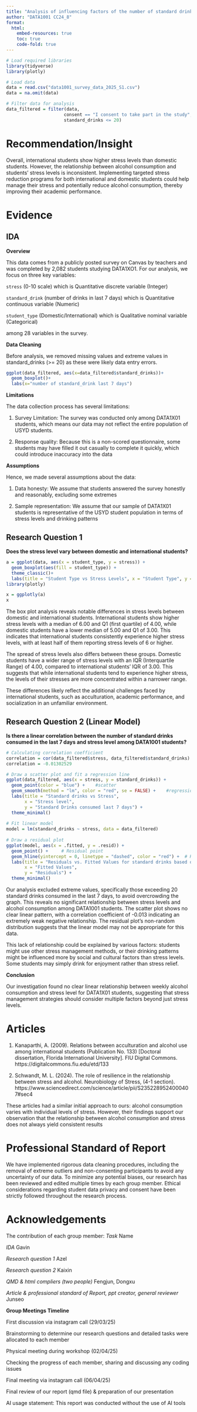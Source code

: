 ```yaml
---
title: "Analysis of influencing factors of the number of standard drinks"
author: "DATA1001 CC24_8"
format: 
  html:
    embed-resources: true
    toc: true
    code-fold: true
---
```


```r
# Load required libraries
library(tidyverse)
library(plotly)

# Load data
data = read.csv("data1001_survey_data_2025_S1.csv")
data = na.omit(data)

# Filter data for analysis
data_filtered = filter(data, 
                      consent == "I consent to take part in the study", 
                      standard_drinks <= 20)

```

# Recommendation/Insight

Overall, international students show higher stress levels than domestic students. However, the relationship between alcohol consumption and students' stress levels is inconsistent. Implementing targeted stress reduction programs for both international and domestic students could help manage their stress and potentially reduce alcohol consumption, thereby improving their academic performance.


# Evidence

## IDA

**Overview** 

This data comes from a publicly posted survey on Canvas by teachers and was completed by 2,082 students studying DATA1XO1. For our analysis, we focus on three key variables: 

`stress` (0-10 scale) which is Quantitative discrete variable (Integer) 

`standard_drink` (number of drinks in last 7 days) which is Quantitative continuous variable (Numeric)

`student_type` (Domestic/International) which is Qualitative nominal variable (Categorical)

among 28 variables in the survey.

**Data Cleaning**

Before analysis, we removed missing values and extreme values in standard_drinks (>= 20) as these were likely data entry errors.

```r
ggplot(data_filtered, aes(x=data_filtered$standard_drinks))+
  geom_boxplot()+
  labs(x="number of standard_drink last 7 days")
```

**Limitations** 

The data collection process has several limitations:

1. Survey Limitation: The survey was conducted only among DATA1X01 students, which means our data may not reflect the entire population of USYD students.

2. Response quality: Because this is a non-scored questionnaire, some students may have filled it out casually to complete it quickly, which could introduce inaccuracy into the data

**Assumptions** 

Hence, we made several assumptions about the data:

1. Data honesty: We assume that students answered the survey honestly and reasonably, excluding some extremes

2. Sample representation: We assume that our sample of DATA1X01 students is representative of the USYD student population in terms of stress levels and drinking patterns

## Research Question 1

**Does the stress level vary between domestic and international students?**

```r
a = ggplot(data, aes(x = student_type, y = stress)) + 
  geom_boxplot(aes(fill = student_type)) +  
  theme_classic()+  
  labs(title = "Student Type vs Stress Levels", x = "Student Type", y = "Stress Level", fill="Student Type") #Labels  will be displayed in your html
library(plotly)  

x = ggplotly(a) 
x 
```

The box plot analysis reveals notable differences in stress levels between domestic and international students. International students show higher stress levels with a median of 6.00 and Q1 (first quartile) of 4.00, while domestic students have a lower median of 5.00 and Q1 of 3.00. This indicates that international students consistently experience higher stress levels, with at least half of them reporting stress levels of 6 or higher.

The spread of stress levels also differs between these groups. Domestic students have a wider range of stress levels with an IQR (Interquartile Range) of 4.00, compared to international students' IQR of 3.00. This suggests that while international students tend to experience higher stress, the levels of their stresses are more concentrated within a narrower range.

These differences likely reflect the additional challenges faced by international students, such as acculturation, academic performance, and socialization in an unfamiliar environment.

## Research Question 2 (Linear Model)

**Is there a linear correlation between the number of standard drinks consumed in the last 7 days and stress level among DATA1001 students?**

```r
# Calculating correlation coefficient
correlation = cor(data_filtered$stress, data_filtered$standard_drinks)
correlation = -0.01302529

# Draw a scatter plot and fit a regression line 
ggplot(data_filtered, aes(x = stress, y = standard_drinks)) + 
  geom_point(color = "blue") +    #scatter          
  geom_smooth(method = "lm", color = "red", se = FALSE) +    #regression line        
  labs(title = "Standard drinks vs Stress",  
       x = "Stress level",  
       y = "Standard Drinks consumed last 7 days") + 
  theme_minimal() 
 
# Fit linear model 
model = lm(standard_drinks ~ stress, data = data_filtered) 
 
# Draw a residual plot 
ggplot(model, aes(x = .fitted, y = .resid)) + 
  geom_point() +     # Residual point 
  geom_hline(yintercept = 0, linetype = "dashed", color = "red") +  # Horizontal reference line 
  labs(title = "Residuals vs. Fitted Values for standard drinks based on stress", 
       x = "Fitted Values",  
       y = "Residuals") + 
  theme_minimal() 
```

Our analysis excluded extreme values, specifically those exceeding 20 standard drinks consumed in the last 7 days, to avoid overcrowding the graph.
This reveals no significant relationship between stress levels and alcohol consumption among DATA1001 students. The scatter plot shows no clear linear pattern, with a correlation coefficient of -0.013 indicating an extremely weak negative relationship. The residual plot's non-random distribution suggests that the linear model may not be appropriate for this data.

This lack of relationship could be explained by various factors: students might use other stress management methods, or their drinking patterns might be influenced more by social and cultural factors than stress levels. Some students may simply drink for enjoyment rather than stress relief.

**Conclusion**

Our investigation found no clear linear relationship between weekly alcohol consumption and stress level for DATA1X01 students, suggesting that stress management strategies should consider multiple factors beyond just stress levels.

# Articles

1. Kanaparthi, A. (2009). Relations between acculturation and alcohol use among international students (Publication No. 133) [Doctoral dissertation, Florida International University]. FIU Digital Commons. https://digitalcommons.fiu.edu/etd/133

2. Schwandt, M. L. (2024). The role of resilience in the relationship between stress and alcohol. Neurobiology of Stress, (4-1 section). https://www.sciencedirect.com/science/article/pii/S2352289524000407#sec4

These articles had a similar initial approach to ours: alcohol consumption varies with individual levels of stress. 
However, their findings support our observation that the relationship between alcohol consumption and stress does not always yield consistent results

# Professional Standard of Report

We have implemented rigorous data cleaning procedures, including the removal of extreme outliers and non-consenting participants to avoid any uncertainty of our data. To minimize any potential biases, our research has been reviewed and edited multiple times by each group member. Ethical considerations regarding student data privacy and consent have been strictly followed throughout the research process.

# Acknowledgements

The contribution of each group member: *Task* Name

*IDA* Gavin

*Research question 1* Azel

*Research question 2* Kaixin

*QMD & html compliers (two people)* Fengjun, Dongxu

*Article & professional standard of Report, ppt creator, general reviewer* Junseo

**Group Meetings Timeline**

First discussion via instagram call (29/03/25)

Brainstorming to determine our research questions and detailed tasks were allocated to each member

Physical meeting during workshop (02/04/25) 

Checking the progress of each member, sharing and discussing any coding issues 

Final meeting via instagram call (06/04/25)

Final review of our report (qmd file) & preparation of our presentation

AI usage statement: This report was conducted without the use of AI tools
